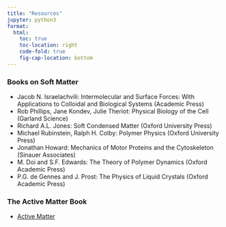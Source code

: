 ```yaml
---
title: "Resources"
jupyter: python3
format:
  html:
    toc: true
    toc-location: right
    code-fold: true
    fig-cap-location: bottom
---
```




### Books on Soft Matter

- Jacob N. Israelachvili: Intermolecular and Surface Forces: With Applications to Colloidal and Biological Systems (Academic Press)
- Rob Phillips, Jane Kondev, Julie Theriot: Physical Biology of the Cell (Garland Science)
- Richard A.L. Jones: Soft Condensed Matter (Oxford University Press)
- Michael Rubinstein, Ralph H. Colby: Polymer Physics (Oxford University Press)
- Jonathan Howard: Mechanics of Motor Proteins and the Cytoskeleton (Sinauer Associates)
- M. Doi and S.F. Edwards: The Theory of Polymer Dynamics (Oxford Academic Press)
- P.G. de Gennes and J. Prost: The Physics of Liquid Crystals (Oxford Academic Press)

### The Active Matter Book

- [Active Matter](https://fcichos.github.io/AM25/course-info/book/ActiveMatterBook.pdf)
